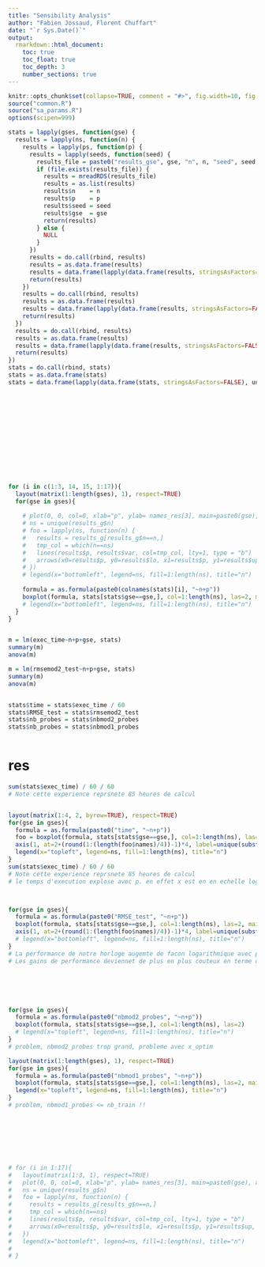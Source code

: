 ```yaml
---
title: "Sensibility Analysis"
author: "Fabien Jossaud, Florent Chuffart"
date: "`r Sys.Date()`"
output: 
  rmarkdown::html_document:
    toc: true
    toc_float: true
    toc_depth: 3
    number_sections: true
---
```



```r
knitr::opts_chunk$set(collapse=TRUE, comment = "#>", fig.width=10, fig.height=5, eval=TRUE, echo=FALSE, results="hide", show.warnings=FALSE)
source("common.R")
source("sa_params.R")
options(scipen=999)
```

```r
stats = lapply(gses, function(gse) { 
  results = lapply(ns, function(n) {
    results = lapply(ps, function(p) {
      results = lapply(seeds, function(seed) {
        results_file = paste0("results_gse", gse, "n", n, "seed", seed, "p", p,".rds")
        if (file.exists(results_file)) {
          results = mreadRDS(results_file)
          results = as.list(results)
          results$n    = n    
          results$p    = p    
          results$seed = seed 
          results$gse  = gse  
          return(results)
        } else {
          NULL
        }
      })
      results = do.call(rbind, results)
      results = as.data.frame(results)
      results = data.frame(lapply(data.frame(results, stringsAsFactors=FALSE), unlist), stringsAsFactors=FALSE)
      return(results)
    })
    results = do.call(rbind, results)
    results = as.data.frame(results)
    results = data.frame(lapply(data.frame(results, stringsAsFactors=FALSE), unlist), stringsAsFactors=FALSE)
    return(results)
  })
  results = do.call(rbind, results)
  results = as.data.frame(results)
  results = data.frame(lapply(data.frame(results, stringsAsFactors=FALSE), unlist), stringsAsFactors=FALSE)
  return(results)
})
stats = do.call(rbind, stats)
stats = as.data.frame(stats)
stats = data.frame(lapply(data.frame(stats, stringsAsFactors=FALSE), unlist), stringsAsFactors=FALSE)














for (i in c(1:3, 14, 15, 1:17)){
  layout(matrix(1:length(gses), 1), respect=TRUE)
  for(gse in gses){ 
  
    # plot(0, 0, col=0, xlab="p", ylab= names_res[3], main=paste0(gse), xlim=range(results_g$p), ylim=c(0, max(results_g$up)))
    # ns = unique(results_g$n)
    # foo = lapply(ns, function(n) {
    #   results = results_g[results_g$n==n,]
    #   tmp_col = which(n==ns)
    #   lines(results$p, results$var, col=tmp_col, lty=1, type = "b")
    #   arrows(x0=results$p, y0=results$lo, x1=results$p, y1=results$up, code=3, angle=90, length = 0.03, col=tmp_col, lwd=2)
    # })
    # legend(x="bottomleft", legend=ns, fill=1:length(ns), title="n")
    
    formula = as.formula(paste0(colnames(stats)[i], "~n+p"))
    boxplot(formula, stats[stats$gse==gse,], col=1:length(ns), las=2, main=gse)
    # legend(x="bottomleft", legend=ns, fill=1:length(ns), title="n")
  }
}


m = lm(exec_time~n+p+gse, stats)
summary(m)
anova(m)

m = lm(rmsemod2_test~n+p+gse, stats)
summary(m)
anova(m)


stats$time = stats$exec_time / 60
stats$RMSE_test = stats$rmsemod2_test
stats$nb_probes = stats$nbmod2_probes
stats$nb_probes = stats$nbmod1_probes



```










# res

```r
sum(stats$exec_time) / 60 / 60
# Note cette experience reprsnete 85 heures de calcul


layout(matrix(1:4, 2, byrow=TRUE), respect=TRUE)
for(gse in gses){ 
  formula = as.formula(paste0("time", "~n+p"))
  foo = boxplot(formula, stats[stats$gse==gse,], col=1:length(ns), las=2, main=gse, ylab="time (min.)", xaxt="n", xlab="p")
  axis(1, at=2+(round(1:(length(foo$names)/4))-1)*4, label=unique(substr(foo$names, 5, 100)), las=2)
  legend(x="topleft", legend=ns, fill=1:length(ns), title="n")
}
sum(stats$exec_time) / 60 / 60
# Note cette experience reprsnete 85 heures de calcul
# le temps d'execution explose avec p. en effet x est en en echelle log et malgré cela exec_time augmente de facon "exponetielle".



for(gse in gses){ 
  formula = as.formula(paste0("RMSE_test", "~n+p"))
  boxplot(formula, stats[stats$gse==gse,], col=1:length(ns), las=2, main=gse, ylab="RMSE (test)", xaxt="n", xlab="p", ylim=c(3,10))
  axis(1, at=2+(round(1:(length(foo$names)/4))-1)*4, label=unique(substr(foo$names, 5, 100)), las=2)
  # legend(x="bottomleft", legend=ns, fill=1:length(ns), title="n")
}
# La performance de notre horloge augemte de facon logarithmique avec p(x en echelle log). 
# Les gains de performance deviennet de plus en plus couteux en terme de p.






for(gse in gses){ 
  formula = as.formula(paste0("nbmod2_probes", "~n+p"))
  boxplot(formula, stats[stats$gse==gse,], col=1:length(ns), las=2)
  # legend(x="topleft", legend=ns, fill=1:length(ns), title="n")
}
# problem, nbmod2_probes trop grand, probleme avec x_optim

layout(matrix(1:length(gses), 1), respect=TRUE)
for(gse in gses){ 
  formula = as.formula(paste0("nbmod1_probes", "~n+p"))
  boxplot(formula, stats[stats$gse==gse,], col=1:length(ns), las=2, main=gse)
  legend(x="topleft", legend=ns, fill=1:length(ns), title="n")
} 
# problem, nbmod1_probes <= nb_train !! 








# for (i in 1:17){
#   layout(matrix(1:3, 1), respect=TRUE)
#   plot(0, 0, col=0, xlab="p", ylab= names_res[3], main=paste0(gse), xlim=range(results_g$p), ylim=c(0, max(results_g$up)))
#   ns = unique(results_g$n)
#   foo = lapply(ns, function(n) {
#     results = results_g[results_g$n==n,]
#     tmp_col = which(n==ns)
#     lines(results$p, results$var, col=tmp_col, lty=1, type = "b")
#     arrows(x0=results$p, y0=results$lo, x1=results$p, y1=results$up, code=3, angle=90, length = 0.03, col=tmp_col, lwd=2)
#   })
#   legend(x="bottomleft", legend=ns, fill=1:length(ns), title="n")
#
# }

```
